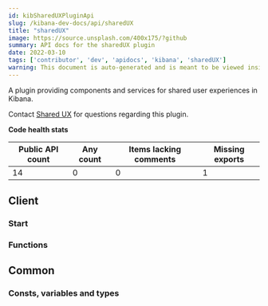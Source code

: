 ```yaml
---
id: kibSharedUXPluginApi
slug: /kibana-dev-docs/api/sharedUX
title: "sharedUX"
image: https://source.unsplash.com/400x175/?github
summary: API docs for the sharedUX plugin
date: 2022-03-10
tags: ['contributor', 'dev', 'apidocs', 'kibana', 'sharedUX']
warning: This document is auto-generated and is meant to be viewed inside our experimental, new docs system. Reach out in #docs-engineering for more info.
---
```


A plugin providing components and services for shared user experiences in Kibana.

Contact [Shared UX](https://github.com/orgs/elastic/teams/shared-ux) for questions regarding this plugin.

**Code health stats**

| Public API count  | Any count | Items lacking comments | Missing exports |
|-------------------|-----------|------------------------|-----------------|
| 14 | 0 | 0 | 1 |

## Client

### Start
<DocDefinitionList data={[sharedUXObj.client.start]}/>

### Functions
<DocDefinitionList data={sharedUXObj.client.functions}/>

## Common

### Consts, variables and types
<DocDefinitionList data={sharedUXObj.common.misc}/>

